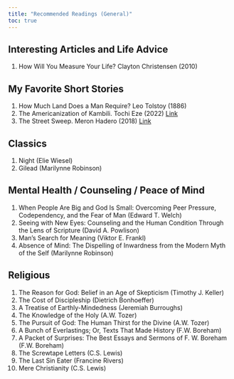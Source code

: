 ```yaml
---
title: "Recommended Readings (General)"
toc: true
---
```


## Interesting Articles and Life Advice

1)  How Will You Measure Your Life? Clayton Christensen (2010)

## My Favorite Short Stories

1)  How Much Land Does a Man Require? Leo Tolstoy (1886)
2)  The Americanization of Kambili. Tochi Eze (2022) [Link](https://catapult.co/stories/tochi-eze-fiction-short-story-the-americanization-of-kambili)
3)  The Street Sweep. Meron Hadero (2018) [Link](http://www.caineprize.com/new-page)

## Classics

1)  Night (Elie Wiesel)
2)  Gilead (Marilynne Robinson)

## Mental Health / Counseling / Peace of Mind

1)  When People Are Big and God Is Small: Overcoming Peer Pressure, Codependency, and the Fear of Man (Edward T. Welch)
2)  Seeing with New Eyes: Counseling and the Human Condition Through the Lens of Scripture (David A. Powlison)
3)  Man's Search for Meaning (Viktor E. Frankl)
4)  Absence of Mind: The Dispelling of Inwardness from the Modern Myth of the Self (Marilynne Robinson)

## Religious

1)  The Reason for God: Belief in an Age of Skepticism (Timothy J. Keller)
2)  The Cost of Discipleship (Dietrich Bonhoeffer)
3)  A Treatise of Earthly-Mindedness (Jeremiah Burroughs)
4)  The Knowledge of the Holy (A.W. Tozer)
5)  The Pursuit of God: The Human Thirst for the Divine (A.W. Tozer)
6)  A Bunch of Everlastings; Or, Texts That Made History (F.W. Boreham)
7)  A Packet of Surprises: The Best Essays and Sermons of F. W. Boreham (F.W. Boreham)
8)  The Screwtape Letters (C.S. Lewis)
9)  The Last Sin Eater (Francine Rivers)
10) Mere Christianity (C.S. Lewis)
